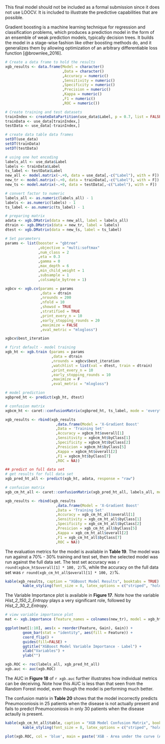 \subsection{XGradient Boosting} 

This final model should not be included as a formal submission since it does not use LOOCV. It is included to illustrate the predictive capabilities that are possible.

Gradient boosting is a machine learning technique for regression and classification problems, which produces a prediction model in the form of an ensemble of weak prediction models, typically decision trees. It builds the model in a stage-wise fashion like other boosting methods do, and it generalizes them by allowing optimization of an arbitrary differentiable loss function [@brownlee_2016].

```r

# Create a data frame to hold the results
xgb_results <- data.frame(Model = character()
                          ,Data = character()
                          ,Accuracy = numeric()
                          ,Sensitivity = numeric()
                          ,Specificity = numeric()
                          ,Precision = numeric()
                          ,Kappa = numeric()
                          ,F1 = numeric()
                          ,ROC = numeric())
```

``` r

# Create training and test datasets
trainIndex <- createDataPartition(use_data$Label, p = 0.7, list = FALSE)
trainData <- use_data[trainIndex,]
testData <- use_data[-trainIndex,]

# create data table data frames
setDT(use_data)
setDT(trainData) 
setDT(testData)

# using one hot encoding
labels_all <- use_data$Label
labels <- trainData$Label
ts_label <- testData$Label
new_all <- model.matrix(~.+0, data = use_data[,-c("Label"), with = F]) 
new_tr <- model.matrix(~.+0, data = trainData[,-c("Label"), with = F]) 
new_ts <- model.matrix(~.+0, data = testData[,-c("Label"), with = F])

# convert factor to numeric
labels_all <- as.numeric(labels_all) - 1
labels <- as.numeric(labels) - 1
ts_label <- as.numeric(ts_label) - 1

# preparing matrix 
adata <- xgb.DMatrix(data = new_all, label = labels_all) 
dtrain <- xgb.DMatrix(data = new_tr, label = labels) 
dtest <- xgb.DMatrix(data = new_ts, label = ts_label)

# Set parameters
params <- list(booster = "gbtree"
               ,objective = "multi:softmax"
               ,num_class = 2
               ,eta = 0.3
               ,gamma = 0
               ,max_depth = 6
               ,min_child_weight = 1
               ,subsample = 1
               ,colsample_bytree = 1)

xgbcv <- xgb.cv(params = params
                ,data = dtrain
                ,nrounds = 200
                ,nfold = 10
                ,showsd = TRUE
                ,stratified = TRUE
                ,print_every_n = 10
                ,early_stopping_rounds = 20
                ,maximize = FALSE
                ,eval_metric = "mlogloss")

xgbcv$best_iteration

# first default - model training
xgb_ht <- xgb.train (params = params
                     ,data = dtrain
                     ,nrounds = xgbcv$best_iteration
                     ,watchlist = list(val = dtest, train = dtrain)
                     ,print_every_n = 10
                     ,early_stopping_rounds = 10
                     ,maximize = F 
                     ,eval_metric = "mlogloss")

# model prediction
xgbpred_ht <- predict(xgb_ht, dtest)

# confusion matrix
xgbcm_ht <- caret::confusionMatrix(xgbpred_ht, ts_label, mode = 'everything')

xgb_results <- rbind(xgb_results
                       ,data.frame(Model = 'X-Gradient Boost'
                       ,Data = 'Training Set'
                       ,Accuracy = xgbcm_ht$overall[1]
                       ,Sensitivity = xgbcm_ht$byClass[1]
                       ,Specificity = xgbcm_ht$byClass[2]
                       ,Presicion = xgbcm_ht$byClass[5]
                       ,Kappa = xgbcm_ht$overall[2]
                       ,F1 = xgbcm_ht$byClass[7]
                       ,ROC = NA))

## predict on full data set 
# get results for full data set
xgb_pred_ht_all <- predict(xgb_ht, adata, response = "raw")

# confusion matrix
xgb_cm_ht_all <- caret::confusionMatrix(xgb_pred_ht_all, labels_all, mode = 'everything')

xgb_results <- rbind(xgb_results
                       ,data.frame(Model = 'X-Gradient Boost'
                       ,Data = 'Training Set'
                       ,Accuracy = xgb_cm_ht_all$overall[1]
                       ,Sensitivity = xgb_cm_ht_all$byClass[1]
                       ,Specificity = xgb_cm_ht_all$byClass[2]
                       ,Presicion = xgb_cm_ht_all$byClass[5]
                       ,Kappa = xgb_cm_ht_all$overall[2]
                       ,F1 = xgb_cm_ht_all$byClass[7]
                       ,ROC = NA))

```

The evaluation metrics for the model is available in __Table 19__. The model was run against a 70% - 30% training and test set, then the selected model was run against the full data set. The test set accuracy was `r round(xgbcm_ht$overall[1] * 100, 2)`%, while the accuracy on the full data set was `r round(xgb_cm_ht_all$overall[1] * 100, 2)`%.

```r

kable(xgb_results, caption = "XGBoost Model Results", booktabs = TRUE) %>% 
        kable_styling(font_size = 8, latex_options = c("striped", "hold_position"))

```

The Variable Importance plot is available in __Figure 17__. Note how the variable *Hist_2_150_2_Entropy* plays a very significant role, followed by *Hist_2_30_2_Entropy*.

```r

# view variable importance plot
mat <- xgb.importance (feature_names = colnames(new_tr), model = xgb_ht)

ggplot(mat[1:10], aes(x = reorder(Feature, Gain), Gain)) +
        geom_bar(stat = "identity", aes(fill = Feature)) + 
        coord_flip() + 
        guides(fill=FALSE) + 
        ggtitle("XGBoost Model Variable Importance - Label") +
        xlab("Variables") +
        ylab("")

xgb.ROC <- roc(labels_all, xgb_pred_ht_all)
xgb.auc <- auc(xgb.ROC)

```

The AUC in __Figure 18__ of `r xgb.auc` further illustrates how individual metrics can be deceiving. Note how this AUC is less than that seen from the Random Forest model, even though the model is performing much better.

The confusion matrix in __Table 20__ shows that the model incorrectly predicts Pneumoconiosis in 25 patients when the disease is not actually present and fails to predict Pneumoconiosis in only 30 patients when the disease actaully is present.

```r

kable(xgb_cm_ht_all$table, caption = "XGB Model Confusion Matrix", booktabs = TRUE) %>% 
        kable_styling(font_size = 8, latex_options = c("striped", "hold_position"))

```

```r

plot(xgb.ROC, col = 'blue', main = paste('XGB - Area under the curve (AUC):', round(auc(xgb.ROC),2)))

```